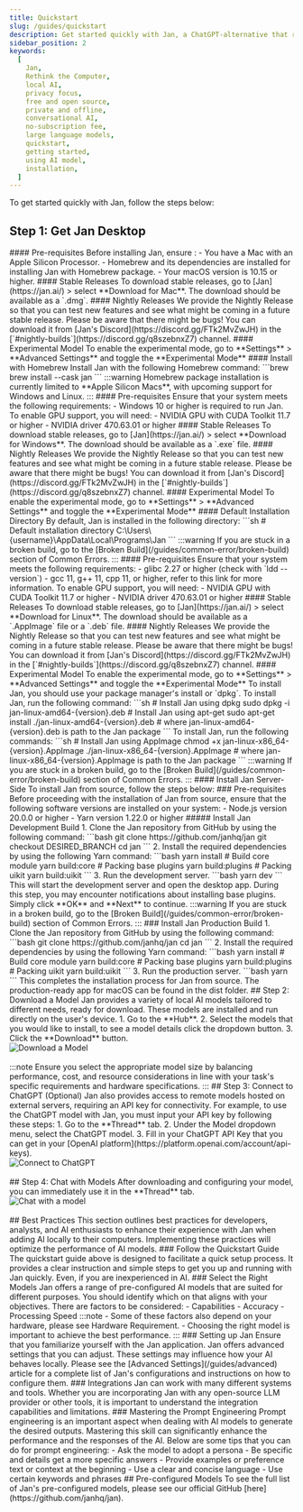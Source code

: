 ```yaml
---
title: Quickstart
slug: /guides/quickstart
description: Get started quickly with Jan, a ChatGPT-alternative that runs on your own computer, with a local API server. Learn how to install Jan and select an AI model to start chatting.
sidebar_position: 2
keywords:
  [
    Jan,
    Rethink the Computer,
    local AI,
    privacy focus,
    free and open source,
    private and offline,
    conversational AI,
    no-subscription fee,
    large language models,
    quickstart,
    getting started,
    using AI model,
    installation,
  ]
---
```

To get started quickly with Jan, follow the steps below:
## Step 1: Get Jan Desktop
<Tabs>
    <TabItem value="mac" label = "Mac" default>
        #### Pre-requisites
        Before installing Jan, ensure :
        - You have a Mac with an Apple Silicon Processor.
        - Homebrew and its dependencies are installed for installing Jan with Homebrew package.
        - Your macOS version is 10.15 or higher.
        #### Stable Releases
        To download stable releases, go to [Jan](https://jan.ai/) > select **Download for Mac**.
        The download should be available as a `.dmg`.
        #### Nightly Releases
        We provide the Nightly Release so that you can test new features and see what might be coming in a future stable release. Please be aware that there might be bugs!
        You can download it from [Jan's Discord](https://discord.gg/FTk2MvZwJH) in the [`#nightly-builds`](https://discord.gg/q8szebnxZ7) channel.
        #### Experimental Model
        To enable the experimental mode, go to **Settings** > **Advanced Settings** and toggle the **Experimental Mode**
        #### Install with Homebrew
        Install Jan with the following Homebrew command:
        ```brew
        brew install --cask jan
        ```
:::warning
Homebrew package installation is currently limited to **Apple Silicon Macs**, with upcoming support for Windows and Linux.
:::
    </TabItem>
    <TabItem value = "windows" label = "Windows">
        #### Pre-requisites
        Ensure that your system meets the following requirements:
         - Windows 10 or higher is required to run Jan.
        To enable GPU support, you will need:
         - NVIDIA GPU with CUDA Toolkit 11.7 or higher
         - NVIDIA driver 470.63.01 or higher
        #### Stable Releases
        To download stable releases, go to [Jan](https://jan.ai/) > select **Download for Windows**.
        The download should be available as a `.exe` file.
        #### Nightly Releases
        We provide the Nightly Release so that you can test new features and see what might be coming in a future stable release. Please be aware that there might be bugs!
        You can download it from [Jan's Discord](https://discord.gg/FTk2MvZwJH) in the [`#nightly-builds`](https://discord.gg/q8szebnxZ7) channel.
        #### Experimental Model
        To enable the experimental mode, go to **Settings** > **Advanced Settings** and toggle the **Experimental Mode**
        #### Default Installation Directory
        By default, Jan is installed in the following directory:
        ```sh
        # Default installation directory
        C:\Users\{username}\AppData\Local\Programs\Jan
        ```
:::warning
If you are stuck in a broken build, go to the [Broken Build](/guides/common-error/broken-build) section of Common Errors.
:::
    </TabItem>
    <TabItem value = "linux" label = "Linux">
        #### Pre-requisites
        Ensure that your system meets the following requirements:
         - glibc 2.27 or higher (check with `ldd --version`)
         - gcc 11, g++ 11, cpp 11, or higher, refer to this link for more information.
        To enable GPU support, you will need:
         - NVIDIA GPU with CUDA Toolkit 11.7 or higher
         - NVIDIA driver 470.63.01 or higher
        #### Stable Releases
        To download stable releases, go to [Jan](https://jan.ai/) > select **Download for Linux**.
        The download should be available as a `.AppImage` file or a `.deb` file.
        #### Nightly Releases
        We provide the Nightly Release so that you can test new features and see what might be coming in a future stable release. Please be aware that there might be bugs!
        You can download it from [Jan's Discord](https://discord.gg/FTk2MvZwJH) in the [`#nightly-builds`](https://discord.gg/q8szebnxZ7) channel.
        #### Experimental Model
        To enable the experimental mode, go to **Settings** > **Advanced Settings** and toggle the **Experimental Mode**
        <Tabs groupId = "linux_type">
            <TabItem value="linux_main" label = "Linux">
                To install Jan, you should use your package manager's install or `dpkg`.
            </TabItem>
            <TabItem value = "deb_ub" label = "Debian / Ubuntu">
                To install Jan, run the following command:
                ```sh
                # Install Jan using dpkg
                sudo dpkg -i jan-linux-amd64-{version}.deb
                # Install Jan using apt-get
                sudo apt-get install ./jan-linux-amd64-{version}.deb
                # where jan-linux-amd64-{version}.deb is path to the Jan package
                ```
            </TabItem>
            <TabItem value = "other" label = "Others">
                To install Jan, run the following commands:
                ```sh
                # Install Jan using AppImage
                chmod +x jan-linux-x86_64-{version}.AppImage
                ./jan-linux-x86_64-{version}.AppImage
                # where jan-linux-x86_64-{version}.AppImage is path to the Jan package
                ```
            </TabItem>
        </Tabs>
:::warning
If you are stuck in a broken build, go to the [Broken Build](/guides/common-error/broken-build) section of Common Errors.
:::
    </TabItem>
    <TabItem value = "server" label = "Server-Side">
        #### Install Jan Server-Side
          To install Jan from source, follow the steps below:
          ### Pre-requisites
          Before proceeding with the installation of Jan from source, ensure that the following software versions are installed on your system:
          - Node.js version 20.0.0 or higher
          - Yarn version 1.22.0 or higher
          ##### Install Jan Development Build
          1. Clone the Jan repository from GitHub by using the following command:
          ```bash
          git clone https://github.com/janhq/jan
          git checkout DESIRED_BRANCH
          cd jan
          ```
          2. Install the required dependencies by using the following Yarn command:
          ```bash
          yarn install
          # Build core module
          yarn build:core
          # Packing base plugins
          yarn build:plugins
          # Packing uikit
          yarn build:uikit
          ```
          3. Run the development server.
          ```bash
          yarn dev
          ```
          This will start the development server and open the desktop app. During this step, you may encounter notifications about installing base plugins. Simply click **OK** and **Next** to continue.
:::warning
If you are stuck in a broken build, go to the [Broken Build](/guides/common-error/broken-build) section of Common Errors.
:::
    </TabItem>
</Tabs>
### Install Jan Production Build
1. Clone the Jan repository from GitHub by using the following command:
```bash
git clone https://github.com/janhq/jan
cd jan
```
2. Install the required dependencies by using the following Yarn command:
```bash
yarn install
# Build core module
yarn build:core
# Packing base plugins
yarn build:plugins
# Packing uikit
yarn build:uikit
```
3. Run the production server.
```bash
yarn
```
This completes the installation process for Jan from source. The production-ready app for macOS can be found in the dist folder.
## Step 2: Download a Model
Jan provides a variety of local AI models tailored to different needs, ready for download. These models are installed and run directly on the user's device.
1. Go to the **Hub**.
2. Select the models that you would like to install, to see a model details click the dropdown button.
3. Click the **Download** button.
<br/>
<div style={{ display: 'flex', justifyContent: 'center' }}>
  <img src={download} alt="Download a Model" />
</div>
<br/>
:::note
Ensure you select the appropriate model size by balancing performance, cost, and resource considerations in line with your task's specific requirements and hardware specifications.
:::
## Step 3: Connect to ChatGPT (Optional)
Jan also provides access to remote models hosted on external servers, requiring an API key for connectivity. For example, to use the ChatGPT model with Jan, you must input your API key by following these steps:
1. Go to the **Thread** tab.
2. Under the Model dropdown menu, select the ChatGPT model.
3. Fill in your ChatGPT API Key that you can get in your [OpenAI platform](https://platform.openai.com/account/api-keys).
<br/>
<div style={{ display: 'flex', justifyContent: 'center' }}>
  <img src={gpt} alt="Connect to ChatGPT" />
</div>
<br/>
## Step 4: Chat with Models
After downloading and configuring your model, you can immediately use it in the **Thread** tab.
<br/>
<div style={{ display: 'flex', justifyContent: 'center' }}>
  <img src={model} alt="Chat with a model" />
</div>
<br/>
## Best Practices
This section outlines best practices for developers, analysts, and AI enthusiasts to enhance their experience with Jan when adding AI locally to their computers. Implementing these practices will optimize the performance of AI models.
### Follow the Quickstart Guide
The quickstart guide above is designed to facilitate a quick setup process. It provides a clear instruction and simple steps to get you up and running with Jan quickly. Even, if you are inexperienced in AI.
### Select the Right Models
Jan offers a range of pre-configured AI models that are suited for different purposes. You should identify which on that aligns with your objectives. There are factors to be considered:
- Capabilities
- Accuracy
- Processing Speed
:::note
- Some of these factors also depend on your hardware, please see Hardware Requirement.
- Choosing the right model is important to achieve the best performance.
  :::
### Setting up Jan
Ensure that you familiarize yourself with the Jan application. Jan offers advanced settings that you can adjust. These settings may influence how your AI behaves locally. Please see the [Advanced Settings](/guides/advanced) article for a complete list of Jan's configurations and instructions on how to configure them.
### Integrations
Jan can work with many different systems and tools. Whether you are incorporating Jan with any open-source LLM provider or other tools, it is important to understand the integration capabilities and limitations.
### Mastering the Prompt Engineering
Prompt engineering is an important aspect when dealing with AI models to generate the desired outputs. Mastering this skill can significantly enhance the performance and the responses of the AI. Below are some tips that you can do for prompt engineering:
- Ask the model to adopt a persona
- Be specific and details get a more specific answers
- Provide examples or preference text or context at the beginning
- Use a clear and concise language
- Use certain keywords and phrases
## Pre-configured Models
To see the full list of Jan's pre-configured models, please see our official GitHub [here](https://github.com/janhq/jan).

